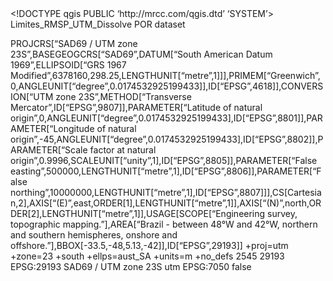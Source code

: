 <!DOCTYPE qgis PUBLIC 'http://mrcc.com/qgis.dtd' 'SYSTEM'>
<qgis version="3.22.16-Białowieża">
  <identifier>Limites_RMSP_UTM_Dissolve</identifier>
  <parentidentifier></parentidentifier>
  <language>POR</language>
  <type>dataset</type>
  <title>Limites_RMSP_UTM_Dissolve</title>
  <abstract></abstract>
  <contact>
    <name></name>
    <organization></organization>
    <position></position>
    <voice></voice>
    <fax></fax>
    <email></email>
    <role></role>
  </contact>
  <links/>
  <fees></fees>
  <encoding></encoding>
  <crs>
    <spatialrefsys>
      <wkt>PROJCRS["SAD69 / UTM zone 23S",BASEGEOGCRS["SAD69",DATUM["South American Datum 1969",ELLIPSOID["GRS 1967 Modified",6378160,298.25,LENGTHUNIT["metre",1]]],PRIMEM["Greenwich",0,ANGLEUNIT["degree",0.0174532925199433]],ID["EPSG",4618]],CONVERSION["UTM zone 23S",METHOD["Transverse Mercator",ID["EPSG",9807]],PARAMETER["Latitude of natural origin",0,ANGLEUNIT["degree",0.0174532925199433],ID["EPSG",8801]],PARAMETER["Longitude of natural origin",-45,ANGLEUNIT["degree",0.0174532925199433],ID["EPSG",8802]],PARAMETER["Scale factor at natural origin",0.9996,SCALEUNIT["unity",1],ID["EPSG",8805]],PARAMETER["False easting",500000,LENGTHUNIT["metre",1],ID["EPSG",8806]],PARAMETER["False northing",10000000,LENGTHUNIT["metre",1],ID["EPSG",8807]]],CS[Cartesian,2],AXIS["(E)",east,ORDER[1],LENGTHUNIT["metre",1]],AXIS["(N)",north,ORDER[2],LENGTHUNIT["metre",1]],USAGE[SCOPE["Engineering survey, topographic mapping."],AREA["Brazil - between 48°W and 42°W, northern and southern hemispheres, onshore and offshore."],BBOX[-33.5,-48,5.13,-42]],ID["EPSG",29193]]</wkt>
      <proj4>+proj=utm +zone=23 +south +ellps=aust_SA +units=m +no_defs</proj4>
      <srsid>2545</srsid>
      <srid>29193</srid>
      <authid>EPSG:29193</authid>
      <description>SAD69 / UTM zone 23S</description>
      <projectionacronym>utm</projectionacronym>
      <ellipsoidacronym>EPSG:7050</ellipsoidacronym>
      <geographicflag>false</geographicflag>
    </spatialrefsys>
  </crs>
  <extent>
    <spatial dimensions="2" maxx="0" maxz="0" maxy="0" miny="0" minz="0" minx="0" crs="EPSG:29193"/>
    <temporal>
      <period>
        <start></start>
        <end></end>
      </period>
    </temporal>
  </extent>
</qgis>
